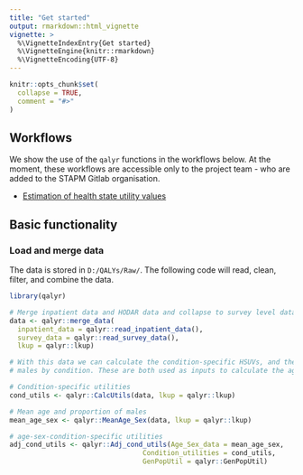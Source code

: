 ```yaml
---
title: "Get started"
output: rmarkdown::html_vignette
vignette: >
  %\VignetteIndexEntry{Get started}
  %\VignetteEngine{knitr::rmarkdown}
  %\VignetteEncoding{UTF-8}
---
```


```r
knitr::opts_chunk$set(
  collapse = TRUE,
  comment = "#>"
)
```

## Workflows
We show the use of the `qalyr` functions in the workflows below. At the moment, these workflows are accessible only to the project team - who are added to the STAPM Gitlab organisation.    

- [Estimation of health state utility values](https://gitlab.com/stapm/model-inputs/utility_value_estimation)  

## Basic functionality

### Load and merge data 

The data is stored in `D:/QALYs/Raw/`. The following code will read, clean, filter, and combine the data. 

```r

library(qalyr)

# Merge inpatient data and HODAR data and collapse to survey level data 
data <- qalyr::merge_data(
  inpatient_data = qalyr::read_inpatient_data(),
  survey_data = qalyr::read_survey_data(),
  lkup = qalyr::lkup)

# With this data we can calculate the condition-specific HSUVs, and the mean age and proportion of 
# males by condition. These are both used as inputs to calculate the age-sex-condition-specific HSUVs 

# Condition-specific utilities
cond_utils <- qalyr::CalcUtils(data, lkup = qalyr::lkup)

# Mean age and proportion of males 
mean_age_sex <- qalyr::MeanAge_Sex(data, lkup = qalyr::lkup)

# age-sex-condition-specific utilities 
adj_cond_utils <- qalyr::Adj_cond_utils(Age_Sex_data = mean_age_sex,
                                 Condition_utilities = cond_utils,
                                 GenPopUtil = qalyr::GenPopUtil)


```


